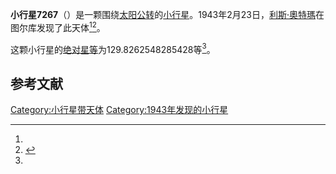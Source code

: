 {{Infobox planet
| bgcolour = #FFFFC0
| name = 7267 Victormeen
| symbol = 
| image = 
| caption = 
| discovery = yes
| discovery_ref = 
| discoverer = [[利斯·奧特瑪|利斯·奧特瑪]]
| discovery_site = [[图尔库|图尔库]] 
| discovered = 1943年2月23日
| designations = yes
| mp_name = 
| named_after = 
| alt_names = 1943 DF/ 1990 FD
| mp_category = [[越火小行星|越火小行星]]
| orbit_ref = <ref name="a">[http://ssd.jpl.nasa.gov/sbdb.cgi?sstr=7267 7267 Victormeen] {{Wayback|url=http://ssd.jpl.nasa.gov/sbdb.cgi?sstr=7267 |date=20201124023736 }}，小行星數據庫瀏覽器（JPL Small-Body Database Browser）－[[美国国家航空航天局|美国国家航空航天局]]喷气推进实验室</ref>
| epoch = 2456400.5 (2013年4月18日更新)
| aphelion = {{convert|3.144197103133978|AU|km|3|abbr=on|lk=out}}
| perihelion = {{convert|1.563295998172393|AU|km|3|abbr=on}}
| semimajor = {{convert|2.353746550653185|AU|km|3|abbr=on}}
| eccentricity = 0.335826537
| period = 1318.979276 [[日|日]]<br />3.61[[儒略年|儒略年]]
| avg_speed = 
| inclination = 22.55248265778047
| asc_node = 359.4898606221147
| mean_anomaly = 
| arg_peri = 129.8262548285428
| satellites = 
| physical_characteristics = yes
| dimensions = 
| mass = 
| density = 
| surface_grav = 
| escape_velocity = 
| sidereal_day = 
| axial_tilt = 
| pole_ecliptic_lat = 
| pole_ecliptic_lon = 
| albedo = 
| temperatures= 
| temp_name1 = 
| mean_temp_1 = 
| max_temp_1 = 
| temp_name2 = 
| max_temp_2 = 
| spectral_type = 
| abs_magnitude = 129.8262548285428
}}

'''小行星7267'''（{{lang-en|7267 Victormeen}}）是一颗围绕[[太阳|太阳]][[公转|公转]]的[[小行星|小行星]]。1943年2月23日，[[利斯·奧特瑪|利斯·奧特瑪]]在图尔库发现了此天体<ref name="a" /><ref>{{cite news|title=小行星列表|url=http://cfa-www.harvard.edu/iau/lists/NumberedMPs.txt|accessdate=2013-07-08|newspaper=哈佛大学|archive-date=2008-05-17|archive-url=https://web.archive.org/web/20080517010638/http://cfa-www.harvard.edu/iau/lists/NumberedMPs.txt|dead-url=no}}</ref>。

这颗小行星的[[绝对星等|绝对星等]]为129.8262548285428等<ref name="a" />。

==参考文献==
{{reflist}}
{{Minor Planet Number|[[小行星7266|小行星7266]]|[[小行星7268|小行星7268]]}}

{{小天体}}

[[Category:小行星带天体|Category:小行星带天体]]
[[Category:1943年发现的小行星|Category:1943年发现的小行星]]

{{asteroid-stub}}